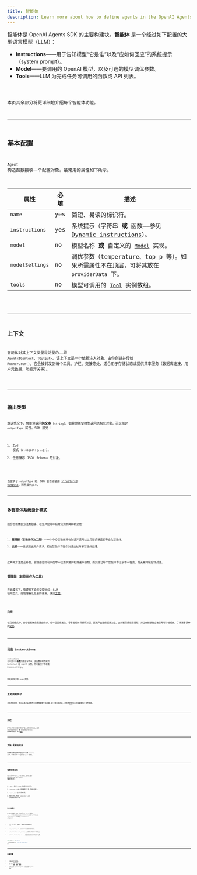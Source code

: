 ```yaml
---
title: 智能体
description: Learn more about how to define agents in the OpenAI Agents SDK for JavaScript / TypeScript
---
```



智能体是 OpenAI Agents SDK 的主要构建块。**智能体** 是一个经过如下配置的大型语言模型（LLM）：

- **Instructions**——用于告知模型“它是谁”以及“应如何回应”的系统提示（system prompt）。
- **Model**——要调用的 OpenAI 模型，以及可选的模型调优参数。
- **Tools**——LLM 为完成任务可调用的函数或 API 列表。

<Code lang="typescript" code={simpleAgent} title="基础智能体定义" />

本页其余部分将更详细地介绍每个智能体功能。

---

## 基本配置

`Agent` 构造函数接收一个配置对象。最常用的属性如下所示。

| 属性            | 必填 | 描述                                                                                         |
| --------------- | ---- | -------------------------------------------------------------------------------------------- |
| `name`          | yes  | 简短、易读的标识符。                                                                         |
| `instructions`  | yes  | 系统提示（字符串 **或** 函数——参见 [Dynamic instructions](#dynamic-instructions)）。         |
| `model`         | no   | 模型名称 **或** 自定义的 [`Model`](/openai-agents-js/openai/agents/interfaces/model/) 实现。 |
| `modelSettings` | no   | 调优参数（temperature、top_p 等）。如果所需属性不在顶层，可将其放在 `providerData` 下。      |
| `tools`         | no   | 模型可调用的 [`Tool`](/openai-agents-js/openai/agents/type-aliases/tool/) 实例数组。         |

<Code lang="typescript" code={agentWithTools} title="带有工具的智能体" />

---

## 上下文

智能体对其上下文类型是泛型的——即 `Agent<TContext, TOutput>`。该上下文是一个依赖注入对象，由你创建并传给 `Runner.run()`。它会被转发到每个工具、护栏、交接等处，适合用于存储状态或提供共享服务（数据库连接、用户元数据、功能开关等）。

<Code lang="typescript" code={agentWithContext} title="带上下文的智能体" />

---

## 输出类型

默认情况下，智能体返回**纯文本**（`string`）。如果你希望模型返回结构化对象，可以指定 `outputType` 属性。SDK 接受：

1. [Zod](https://github.com/colinhacks/zod) 模式（`z.object({...})`）。
2. 任意兼容 JSON Schema 的对象。

<Code
  lang="typescript"
  code={agentWithAodOutputType}
  title="使用 Zod 的结构化输出"
/>

当提供了 `outputType` 时，SDK 会自动使用
[structured outputs](https://platform.openai.com/docs/guides/structured-outputs)，而不是纯文本。

---

## 多智能体系统设计模式

组合智能体的方法有很多。在生产应用中经常见到的两种模式是：

1. **管理器（智能体作为工具）**——一个中心智能体拥有对话并调用以工具形式暴露的专业化智能体。
2. **交接**——一旦识别出用户请求，初始智能体将整个对话交给专家智能体处理。

这两种方法是互补的。管理器让你可以在单一位置实施护栏或速率限制，而交接让每个智能体专注于单一任务，而无需持续控制对话。

### 管理器（智能体作为工具）

在此模式下，管理器不会移交控制权——LLM 使用工具，而管理器汇总最终答案。详见[工具](/openai-agents-js/zh/guides/tools#agents-as-tools)。

<Code lang="typescript" code={agentsAsTools} title="智能体作为工具" />

### 交接

在交接模式中，分诊智能体负责路由请求，但一旦交接发生，专家智能体将拥有对话，直到产出最终结果为止。这样能保持提示简短，并让你能够独立地思考每个智能体。了解更多请参阅[交接](/openai-agents-js/zh/guides/handoffs)。

<Code lang="typescript" code={agentWithHandoffs} title="带交接的智能体" />

---

## 动态 instructions

`instructions` 可以是一个**函数**而不是字符串。该函数接收当前的 `RunContext` 和 Agent 实例，并可返回字符串或 `Promise<string>`。

<Code
  lang="typescript"
  code={agentWithDynamicInstructions}
  title="带动态 instructions 的智能体"
/>

同时支持同步和 `async` 函数。

---

## 生命周期钩子

对于高级用例，你可以通过监听事件来观察智能体生命周期。要了解可用内容，请参考[此处](https://github.com/openai/openai-agents-js/blob/main/packages/agents-core/src/lifecycle.ts)列出的智能体钩子事件名称。

<Code
  lang="typescript"
  code={agentWithLifecycleHooks}
  title="带生命周期钩子的智能体"
/>

---

## 护栏

护栏允许你验证或转换用户输入和智能体输出。通过 `inputGuardrails` 和 `outputGuardrails` 数组进行配置。详见[护栏](/openai-agents-js/zh/guides/guardrails)。

---

## 克隆/复制智能体

需要现有智能体的轻度变体？使用 `clone()` 方法，它会返回一个全新的 `Agent` 实例。

<Code lang="typescript" code={agentCloning} title="克隆智能体" />

---

## 强制使用工具

提供工具并不保证 LLM 会调用它。你可以通过 `modelSettings.tool_choice` **强制**使用工具：

1. `'auto'`（默认）——LLM 决定是否使用工具。
2. `'required'`——LLM 必须调用某个工具（可自行选择）。
3. `'none'`——LLM 必须**不**调用工具。
4. 指定工具名，例如 `'calculator'`——LLM 必须调用该特定工具。

<Code lang="typescript" code={agentForcingToolUse} title="强制使用工具" />

### 防止无限循环

在一次工具调用后，SDK 会自动将 `tool_choice` 重置为 `'auto'`。这可防止模型进入反复尝试调用工具的无限循环。你可以通过 `resetToolChoice` 标志或配置 `toolUseBehavior` 来覆盖此行为：

- `'run_llm_again'`（默认）——使用工具结果再次运行 LLM。
- `'stop_on_first_tool'`——将第一个工具结果视为最终答案。
- `{ stopAtToolNames: ['my_tool'] }`——当调用任一列出的工具时停止。
- `(context, toolResults) => ...`——返回是否应结束运行的自定义函数。

```typescript
const agent = new Agent({
  ...,
  toolUseBehavior: 'stop_on_first_tool',
});
```

---

## 后续步骤

- 了解如何[运行智能体](/openai-agents-js/zh/guides/running-agents)。
- 深入学习[工具](/openai-agents-js/zh/guides/tools)、[护栏](/openai-agents-js/zh/guides/guardrails)和[模型](/openai-agents-js/zh/guides/models)。
- 在侧边栏的 **@openai/agents** 下查看完整 TypeDoc 参考。
